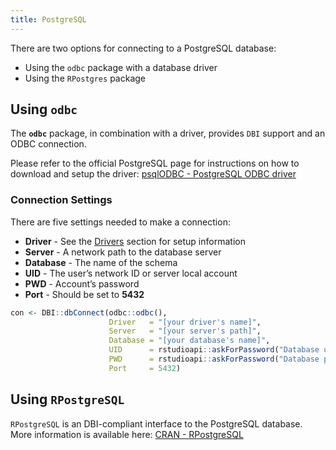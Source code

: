 ```yaml
---
title: PostgreSQL
---
```


There are two options for connecting to a PostgreSQL database:

- Using the `odbc` package with a database driver
- Using the `RPostgres`  package

## Using `odbc`

The **`odbc`** package, in combination with a driver, provides `DBI` support and an ODBC connection.

Please refer to the official PostgreSQL page for instructions on how to download and setup the driver: [psqlODBC - PostgreSQL ODBC driver](https://odbc.postgresql.org/)


### Connection Settings

There are five settings needed to make a connection:

  - **Driver** - See the [Drivers](/drivers) section for setup information 
  - **Server** - A network path to the database server
  - **Database** - The name of the schema
  - **UID** - The user's network ID or server local account
  - **PWD** - Account's password
  - **Port** - Should be set to **5432**

```r

con <- DBI::dbConnect(odbc::odbc(),
                      Driver   = "[your driver's name]",
                      Server   = "[your server's path]",
                      Database = "[your database's name]",
                      UID      = rstudioapi::askForPassword("Database user"),
                      PWD      = rstudioapi::askForPassword("Database password")
                      Port     = 5432)

```

## Using `RPostgreSQL`

`RPostgreSQL` is an DBI-compliant interface to the PostgreSQL database.  More information is available here: [CRAN - RPostgreSQL](https://cran.r-project.org/web/packages/RPostgreSQL/index.html)


